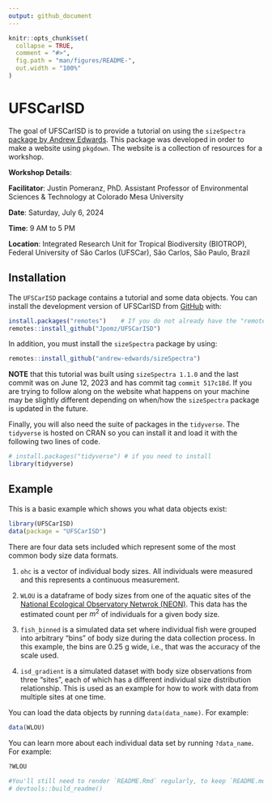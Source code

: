 ```yaml
---
output: github_document
---
```


<!-- README.md is generated from README.Rmd. Please edit that file -->

```r
knitr::opts_chunk$set(
  collapse = TRUE,
  comment = "#>",
  fig.path = "man/figures/README-",
  out.width = "100%"
)
```

# UFSCarISD

<!-- badges: start -->
<!-- badges: end -->

The goal of UFSCarISD is to provide a tutorial on using the `sizeSpectra` [package by Andrew Edwards](https://github.com/andrew-edwards/sizeSpectra). This package was developed in order to make a website using `pkgdown`. The website is a collection of resources for a workshop. 

**Workshop Details**:

**Facilitator**: Justin Pomeranz, PhD. Assistant Professor of Environmental Sciences & Technology at Colorado Mesa University  

**Date**: Saturday, July 6, 2024  

**Time**: 9 AM to 5 PM  

**Location**: Integrated Research Unit for Tropical Biodiversity (BIOTROP), Federal University of São Carlos (UFSCar), São Carlos, São Paulo, Brazil  



## Installation

The `UFSCarISD` package contains a tutorial and some data objects. You can install the development version of UFSCarISD from [GitHub](https://github.com/) with:

``` r
install.packages("remotes")    # If you do not already have the "remotes" package
remotes::install_github("Jpomz/UFSCarISD")
```

In addition, you must install the `sizeSpectra` package by using:

``` r
remotes::install_github("andrew-edwards/sizeSpectra")
```

**NOTE** that this tutorial was built using `sizeSpectra 1.1.0` and the last commit was on June 12, 2023 and has commit tag `commit 517c18d`. If you are trying to follow along on the website what happens on your machine may be slightly different depending on when/how the `sizeSpectra` package is updated in the future. 


Finally, you will also need the suite of packages in the `tidyverse`. The `tidyverse` is hosted on CRAN so you can install it and load it with the following two lines of code. 

```r
# install.packages("tidyverse") # if you need to install
library(tidyverse)
```

## Example

This is a basic example which shows you what data objects exist:

```r
library(UFSCarISD)
data(package = "UFSCarISD")
```

There are four data sets included which represent some of the most common body size data formats.  

1. `ohc` is a vector of individual body sizes. All individuals were measured and this represents a continuous measurement. 

2. `WLOU` is a dataframe of body sizes from one of the aquatic sites of the [National Ecological Observatory Netwrok (NEON)](https://www.neonscience.org). This data has the estimated count per $m^2$ of individuals for a given body size.  

3. `fish_binned` is a simulated data set where individual fish were grouped into arbitrary "bins" of body size during the data collection process. In this example, the bins are 0.25 g wide, i.e., that was the accuracy of the scale used.   

4. `isd_gradient` is a simulated dataset with body size observations from three "sites", each of which has a different individual size distribution relationship. This is used as an example for how to work with data from multiple sites at one time.  

You can load the data objects by running `data(data_name)`. For example:

```r
data(WLOU)
```

You can learn more about each individual data set by running `?data_name`. For example:

```r
?WLOU
```


```r
#You'll still need to render `README.Rmd` regularly, to keep `README.md` up-to-date. `devtools::build_readme()` is handy for this.
# devtools::build_readme()
```

